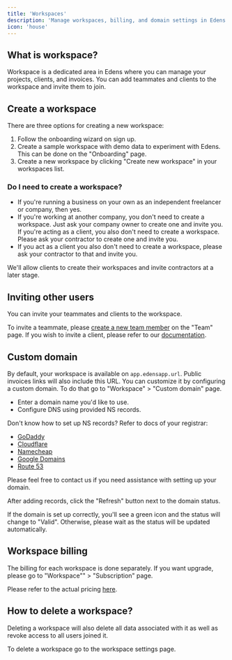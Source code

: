 ```yaml
---
title: 'Workspaces'
description: 'Manage workspaces, billing, and domain settings in Edens'
icon: 'house'
---
```


## What is workspace?

Workspace is a dedicated area in Edens where you can manage your projects, clients, and invoices.
You can add teammates and clients to the workspace and invite them to join.

## Create a workspace

There are three options for creating a new workspace:

1. Follow the onboarding wizard on sign up.
2. Create a sample workspace with demo data to experiment with Edens. This can be done on the "Onboarding" page.
3. Create a new workspace by clicking "Create new workspace" in your workspaces list.

### Do I need to create a workspace?

- If you're running a business on your own as an independent freelancer or company, then yes.
- If you're working at another company, you don't need to create a workspace. Just ask your company owner to create one and invite you. If you're acting as a client, you also don't need to create a workspace. Please ask your contractor to create one and invite you.
- If you act as a client you also don't need to create a workspace, please ask your contractor to that and invite you.

<Info>We'll allow clients to create their workspaces and invite contractors at a later stage.</Info>

## Inviting other users

You can invite your teammates and clients to the workspace.

To invite a teammate, please [create a new team member](/essentials/team#adding-teammates) on the "Team" page.
If you wish to invite a client, please refer to our [documentation](/essentials/clients#creating-a-client).

## Custom domain

By default, your workspace is available on `app.edensapp.url`. Public invoices links will also include this URL.
You can customize it by configuring a custom domain. To do that go to "Workspace" > "Custom domain" page.

- Enter a domain name you'd like to use.
- Configure DNS using provided NS records.

Don't know how to set up NS records? Refer to docs of your registrar:

- [GoDaddy](https://www.godaddy.com/help/manage-dns-records-680)
- [Cloudflare](https://developers.cloudflare.com/dns/manage-dns-records/how-to/create-dns-records/#create-dns-records)
- [Namecheap](https://www.namecheap.com/support/knowledgebase/article.aspx/434/2237/how-do-i-set-up-host-records-for-a-domain/)
- [Google Domains](https://support.google.com/domains/answer/3290350?hl=en#zippy=)
- [Route 53](https://docs.aws.amazon.com/Route53/latest/DeveloperGuide/migrate-dns-domain-in-use.html#migrate-dns-create-records)

Please feel free to contact us if you need assistance with setting up your domain.

<Note>After adding records, click the "Refresh" button next to the domain status.</Note>

If the domain is set up correctly, you'll see a green icon and the status will change to "Valid".
Otherwise, please wait as the status will be updated automatically.

## Workspace billing

The billing for each workspace is done separately.
If you want upgrade, please go to "Workspace"" > "Subscription" page.

Please refer to the actual pricing [here](https://edensapp.com/pricing).

## How to delete a workspace?

Deleting a workspace will also delete all data associated with it as well as revoke access to all users joined it.

To delete a workspace go to the workspace settings page.